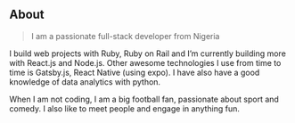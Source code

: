 ## About

> I am a passionate full-stack developer from Nigeria

I build web projects with Ruby, Ruby on Rail and I’m currently building more with React.js and Node.js. Other awesome technologies I use from time to time is Gatsby.js, React Native (using expo).
I have also have a good knowledge of data analytics with python.

When I am not coding, I am a big football fan, passionate about sport and comedy. I also like to meet people and engage in anything fun.


